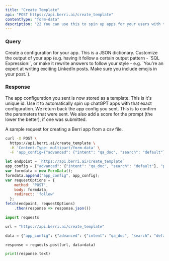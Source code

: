 ```yaml
---
title: "Create Template"
api: "POST https://api.berri.ai/create_template"
contentType: "form-data"
description: "22 You can use this to spin up apps for your users with the same configuration"
---
```


### Query

<ParamField body="app_config" type="string">
  Create a configuration for your app. This is a JSON dictionary. 
</ParamField>

<ParamField body="prompt" type="string" optional>
  Customize the output of your app (e.g. having it follow a certain output pattern - `SQL Expression:`, or make it rewrite answers to follow your style - e.g. `You're an expert at writing exciting LinkedIn posts. Make sure you include emojis in your post.`). 
</ParamField>


### Response

<ResponseField name="template_id" type="string">
  The app configuration you sent is now stored as a template. This is it's unique id. Use it to automatically spin up chatGPT apps with that exact configuration. 
</ResponseField>

<ResponseField name="app_config" type="dictionary">
  We return back the app config you sent. This is to confirm the parameters that were sent. We also add a score for the prompt (the lower the better), if one was submitted. 
</ResponseField>

A sample request for creating a Berri app from a csv file.

<RequestExample>

```bash
curl -X POST \
  https://api.berri.ai/create_template \
  -H 'Content-Type: multipart/form-data' \
  -F 'app_config={"advanced": {"intent": "qa_doc", "search": "default"}, "prompt": "Be legal and ethical", "output_length": "256"}'
```

```javascript javascript
let endpoint = `https://api.berri.ai/create_template`
app_config = {"advanced": {"intent": "qa_doc", "search": "default"}, "prompt": "Be legal and ethical", "output_length": "256"}
var formdata = new FormData();
formdata.append("app_config", app_config);
var requestOptions = {
    method: 'POST',
    body: formdata,
    redirect: 'follow'
  };
fetch(endpoint, requestOptions)
    .then(response => response.json())
```

```python python
import requests

url = "https://api.berri.ai/create_template"

data = {"app_config": {"advanced": {"intent": "qa_doc", "search": "default"}, "prompt": "Be legal and ethical", "output_length": "256"} }

response = requests.post(url, data=data)

print(response.text)
```
</RequestExample>